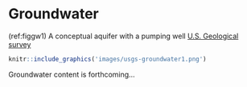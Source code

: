 # Groundwater

(ref:figgw1) A conceptual aquifer with a pumping well [U.S. Geological survey](https://www.usgs.gov/special-topics/water-science-school/science/aquifers-and-groundwater)

```r
knitr::include_graphics('images/usgs-groundwater1.png')
```

Groundwater content is forthcoming...
